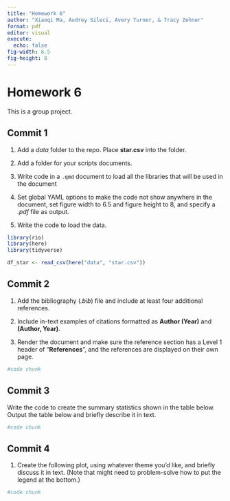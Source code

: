 ```yaml
---
title: "Homework 6"
author: "Xiaoqi Ma, Audrey Sileci, Avery Turner, & Tracy Zehner"
format: pdf
editor: visual
execute:
  echo: false
fig-width: 6.5
fig-height: 8
---
```


# Homework 6

This is a group project.

## Commit 1

1.  Add a *data* folder to the repo. Place **star.csv** into the folder.

2.  Add a folder for your scripts documents.

3.  Write code in a `.qmd` document to load all the libraries that will be used in the document

4.  Set global YAML options to make the code not show anywhere in the document, set figure width to 6.5 and figure height to 8, and specify a *.pdf* file as output.

5.  Write the code to load the data.

```r
library(rio)
library(here)
library(tidyverse)

df_star <- read_csv(here("data", "star.csv"))
```

## Commit 2

1.  Add the bibliography (*.bib*) file and include at least four additional references.

2.  Include in-text examples of citations formatted as **Author (Year)** and **(Author, Year)**.

3.  Render the document and make sure the reference section has a Level 1 header of "**References**", and the references are displayed on their own page.

```r
#code chunk
```

## Commit 3

Write the code to create the summary statistics shown in the table below. Output the table below and briefly describe it in text.

```r
#code chunk
```

## Commit 4

1.  Create the following plot, using whatever theme you'd like, and briefly discuss it in text. (Note that might need to problem-solve how to put the legend at the bottom.)

```r
#code chunk
```
